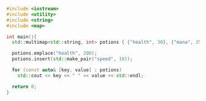 ```cpp title='Creating map, inserting pairs, printing it out'
#include <iostream>
#include <utility>
#include <string>
#include <map>

int main(){
  std::multimap<std::string, int> potions { {"health", 30}, {"mana", 25}, {"mana", 50} };

  potions.emplace("health", 200);
  potions.insert(std::make_pair("speed", 10));

  for (const auto& [key, value] : potions)
    std::cout << key << " " << value << std::endl;

  return 0;
}
```